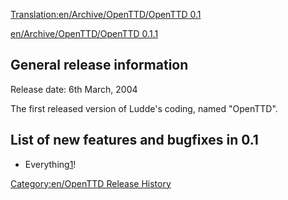 [[Translation:en/Archive/OpenTTD/OpenTTD 0.1]]
[[Category:en/OpenTTD Release History]]

[[en/Archive/OpenTTD/OpenTTD 0.1.1]]

==General release information==
Release date: 6th March, 2004

The first released version of Ludde's coding, named "OpenTTD".

==List of new features and bugfixes in 0.1==
*Everything[http://www.tt-forums.net/viewtopic.php?t=6559]!